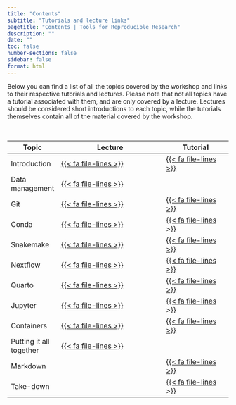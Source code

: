 ```yaml
---
title: "Contents"
subtitle: "Tutorials and lecture links"
pagetitle: "Contents | Tools for Reproducible Research"
description: ""
date: ""
toc: false
number-sections: false
sidebar: false
format: html
---
```


Below you can find a list of all the topics covered by the workshop and links to
their respective tutorials and lectures. Please note that not all topics have a
tutorial associated with them, and are only covered by a lecture. Lectures
should be considered short introductions to each topic, while the tutorials
themselves contain all of the material covered by the workshop.

<br>

| Topic                   | Lecture                                                                        | Tutorial                                         |
| ----------------------- | ------------------------------------------------------------------------------ | ------------------------------------------------ |
| Introduction            | [{{< fa file-lines >}}](lectures/introduction/introduction.html)               | [{{< fa file-lines >}}](pages/introduction.html) |
| Data management         | [{{< fa file-lines >}}](lectures/data-management/data-management.html)         |                                                  |
| Git                     | [{{< fa file-lines >}}](lectures/git/git.html)                                 | [{{< fa file-lines >}}](pages/git.html)          |
| Conda                   | [{{< fa file-lines >}}](lectures/conda/conda.html)                             | [{{< fa file-lines >}}](pages/conda.html)        |
| Snakemake               | [{{< fa file-lines >}}](lectures/snakemake/snakemake.html)                     | [{{< fa file-lines >}}](pages/snakemake.html)    |
| Nextflow                | [{{< fa file-lines >}}](lectures/nextflow/nextflow.html)                       | [{{< fa file-lines >}}](pages/nextflow.html)     |
| Quarto                  | [{{< fa file-lines >}}](lectures/quarto/quarto.html)                           | [{{< fa file-lines >}}](pages/quarto.html)       |
| Jupyter                 | [{{< fa file-lines >}}](lectures/jupyter/jupyter.html)                         | [{{< fa file-lines >}}](pages/jupyter.html)      |
| Containers              | [{{< fa file-lines >}}](lectures/containers/containers.html)                   | [{{< fa file-lines >}}](pages/containers.html)   |
| Putting it all together | [{{< fa file-lines >}}](lectures/putting-it-together/putting-it-together.html) |                                                  |
| Markdown                |                                                                                | [{{< fa file-lines >}}](pages/markdown.html)     |
| Take-down               |                                                                                | [{{< fa file-lines >}}](pages/take-down.html)    |
